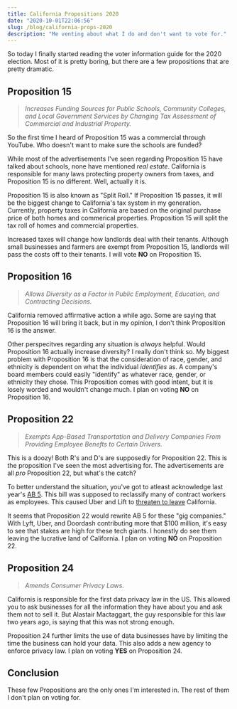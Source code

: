 ```yaml
---
title: California Propositions 2020
date: "2020-10-01T22:06:56"
slug: /blog/california-props-2020
description: "Me venting about what I do and don't want to vote for."
---
```


So today I finally started reading the voter information guide for the 2020 election. Most of it is pretty boring, but there are a few propositions that are pretty dramatic.

## Proposition 15
> *Increases Funding Sources for Public Schools, Community Colleges, and Local Government Services by
Changing Tax Assessment of Commercial and Industrial Property.*

So the first time I heard of Proposition 15 was a commercial through YouTube. Who doesn't want to make sure the schools are funded?

While most of the advertisements I've seen regarding Proposition 15 have talked about schools, none have mentioned *real estate*. California is responsible for many laws protecting property owners from taxes, and Proposition 15 is no different. Well, actually it is. 

Proposition 15 is also known as "Split Roll." If Proposition 15 passes, it will be the biggest change to California's tax system in my generation. Currently, property taxes in California are based on the original purchase price of both homes and commerical properties. Proposition 15 will split the tax roll of homes and commercial properties.

Increased taxes will change how landlords deal with their tenants. Although small businesses and farmers are exempt from Proposition 15, landlords will pass the costs off to their tenants. I will vote **NO** on Proposition 15.

## Proposition 16
> *Allows Diversity as a Factor in Public Employment, Education, and Contracting Decisions.*

California removed affirmative action a while ago. Some are saying that Proposition 16 will bring it back, but in my opinion, I don't think Proposition 16 is the answer.

Other perspecitves regarding any situation is *always* helpful. Would Proposition 16 actually increase diversity? I really don't think so. My biggest problem with Proposition 16 is that the consideration of race, gender, and ethnicity is dependent on what the individual *identifies* as. A company's board members could easily "identify" as whatever race, gender, or ethnicity they chose. This Proposition comes with good intent, but it is losely worded and wouldn't change much. I plan on voting **NO** on Proposition 16.

## Proposition 22
> *Exempts App-Based Transportation and Delivery Companies From Providing Employee Benefts to Certain Drivers.*

This is a doozy! Both R's and D's are supposedly for Proposition 22. This is the proposition I've seen the most advertising for. The advertisements are all *pro* Proposition 22, but what's the catch? 

To better understand the situation, you've got to atleast acknowledge last year's [AB 5](https://edd.ca.gov/Payroll_Taxes/ab-5.htm). This bill was supposed to reclassify many of contract workers as employees. This caused Uber and Lift to [threaten to leave](https://www.forbes.com/sites/michaelgoldstein/2020/08/19/will-lyft-and-uber-bolt-california-over-states-anti-independent-contractor-law/#21e4302e103a) California. 

It seems that Proposition 22 would rewrite AB 5 for these "gig companies." With Lyft, Uber, and Doordash contributing more that $100 million, it's easy to see that stakes are high for these tech giants. I honestly do see them leaving the lucrative land of California. I plan on voting **NO** on Proposition 22.

## Proposition 24
> *Amends Consumer Privacy Laws.*

Californis is responsible for the first data privacy law in the US. This allowed you to ask businesses for all the information they have about you and ask them not to sell it. But Alastair Mactaggart, the guy responsible for this law two years ago, is saying that this was not strong enough.

Proposition 24 further limits the use of data businesses have by limiting the time the business can hold your data. This also adds a new agency to enforce privacy law. I plan on voting **YES** on Proposition 24.

## Conclusion

These few Propositions are the only ones I'm interested in. The rest of them I don't plan on voting for.